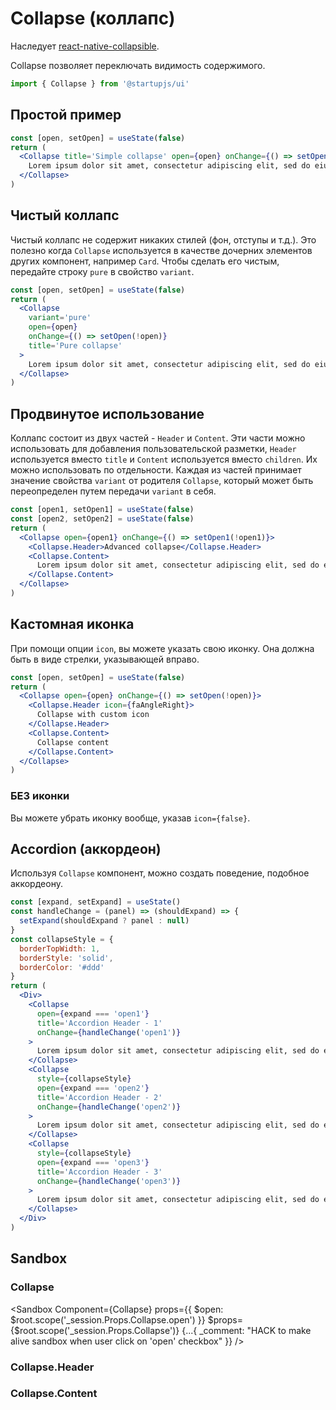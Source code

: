
# Collapse (коллапс)

Наследует [react-native-collapsible](https://github.com/oblador/react-native-collapsible).

Collapse позволяет переключать видимость содержимого.

```jsx
import { Collapse } from '@startupjs/ui'
```

## Простой пример

```jsx example noscroll
const [open, setOpen] = useState(false)
return (
  <Collapse title='Simple collapse' open={open} onChange={() => setOpen(!open)}>
    Lorem ipsum dolor sit amet, consectetur adipiscing elit, sed do eiusmod tempor incididunt ut labore et dolore magna aliqua. Ut enim ad minim veniam, quis nostrud exercitation ullamco laboris nisi ut aliquip ex ea commodo consequat. Duis aute irure dolor in reprehenderit in voluptate velit esse cillum dolore eu fugiat nulla pariatur. Excepteur sint occaecat cupidatat non proident, sunt in culpa qui officia deserunt mollit anim id est laborum
  </Collapse>
)
```

## Чистый коллапс

Чистый коллапс не содержит никаких стилей (фон, отступы и т.д.). Это полезно когда `Collapse` используется в качестве дочерних элементов других компонент, например `Card`. Чтобы сделать его чистым, передайте строку `pure` в свойство `variant`.

```jsx example noscroll
const [open, setOpen] = useState(false)
return (
  <Collapse
    variant='pure'
    open={open}
    onChange={() => setOpen(!open)}
    title='Pure collapse'
  >
    Lorem ipsum dolor sit amet, consectetur adipiscing elit, sed do eiusmod tempor incididunt ut labore et dolore magna aliqua. Ut enim ad minim veniam, quis nostrud exercitation ullamco laboris nisi ut aliquip ex ea commodo consequat. Duis aute irure dolor in reprehenderit in voluptate velit esse cillum dolore eu fugiat nulla pariatur. Excepteur sint occaecat cupidatat non proident, sunt in culpa qui officia deserunt mollit anim id est laborum
  </Collapse>
)
```

## Продвинутое использование

Коллапс состоит из двух частей - `Header` и `Content`. Эти части можно использовать для добавления пользовательской разметки, `Header` используется вместо `title` и `Content` используется вместо `children`. Их можно использовать по отдельности. Каждая из частей принимает значение свойства `variant` от родителя `Collapse`, который может быть переопределен путем передачи `variant` в себя.

```jsx example noscroll
const [open1, setOpen1] = useState(false)
const [open2, setOpen2] = useState(false)
return (
  <Collapse open={open1} onChange={() => setOpen1(!open1)}>
    <Collapse.Header>Advanced collapse</Collapse.Header>
    <Collapse.Content>
      Lorem ipsum dolor sit amet, consectetur adipiscing elit, sed do eiusmod tempor incididunt ut labore et dolore magna aliqua. Ut enim ad minim veniam, quis nostrud exercitation ullamco laboris nisi ut aliquip ex ea commodo consequat. Duis aute irure dolor in reprehenderit in voluptate velit esse cillum dolore eu fugiat nulla pariatur. Excepteur sint occaecat cupidatat non proident, sunt in culpa qui officia deserunt mollit anim id est laborum
    </Collapse.Content>
  </Collapse>
)
```

## Кастомная иконка

При помощи опции `icon`, вы можете указать свою иконку. Она должна быть в виде стрелки, указывающей вправо.

```jsx example
const [open, setOpen] = useState(false)
return (
  <Collapse open={open} onChange={() => setOpen(!open)}>
    <Collapse.Header icon={faAngleRight}>
      Collapse with custom icon
    </Collapse.Header>
    <Collapse.Content>
      Collapse content
    </Collapse.Content>
  </Collapse>
)
```

### БЕЗ иконки

Вы можете убрать иконку вообще, указав `icon={false}`.

## Accordion (аккордеон)

Используя `Collapse` компонент, можно создать поведение, подобное аккордеону.

```jsx example noscroll
const [expand, setExpand] = useState()
const handleChange = (panel) => (shouldExpand) => {
  setExpand(shouldExpand ? panel : null)
}
const collapseStyle = {
  borderTopWidth: 1,
  borderStyle: 'solid',
  borderColor: '#ddd'
}
return (
  <Div>
    <Collapse
      open={expand === 'open1'}
      title='Accordion Header - 1'
      onChange={handleChange('open1')}
    >
      Lorem ipsum dolor sit amet, consectetur adipiscing elit, sed do eiusmod tempor incididunt ut labore et dolore magna aliqua. Ut enim ad minim veniam, quis nostrud exercitation ullamco.
    </Collapse>
    <Collapse
      style={collapseStyle}
      open={expand === 'open2'}
      title='Accordion Header - 2'
      onChange={handleChange('open2')}
    >
      Lorem ipsum dolor sit amet, consectetur adipiscing elit, sed do eiusmod tempor incididunt ut labore et dolore magna aliqua. Ut enim ad minim veniam, quis nostrud exercitation ullamco.
    </Collapse>
    <Collapse
      style={collapseStyle}
      open={expand === 'open3'}
      title='Accordion Header - 3'
      onChange={handleChange('open3')}
    >
      Lorem ipsum dolor sit amet, consectetur adipiscing elit, sed do eiusmod tempor incididunt ut labore et dolore magna aliqua. Ut enim ad minim veniam, quis nostrud exercitation ullamco.
    </Collapse>
  </Div>
)
```

## Sandbox

### Collapse

<Sandbox
  Component={Collapse}
  props={{ $open: $root.scope('_session.Props.Collapse.open') }}
  $props={$root.scope('_session.Props.Collapse')}
  {...{ _comment: "HACK to make alive sandbox when user click on 'open' checkbox" }}
/>

### Collapse.Header

<Sandbox Component={Collapse.Header} />

### Collapse.Content

<Sandbox Component={Collapse.Content} />
